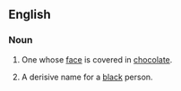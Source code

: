 ==English==

===Noun===
{{en-noun|sg=[[chocolate]] [[face]]}}

# One whose [[face]] is covered in [[chocolate]].
# {{rare|pejorative}} A derisive name for a [[black]] person.